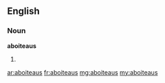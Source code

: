 ==English==

===Noun===
'''aboiteaus'''

# {{plural of|aboiteau}}

[[ar:aboiteaus]]
[[fr:aboiteaus]]
[[mg:aboiteaus]]
[[my:aboiteaus]]